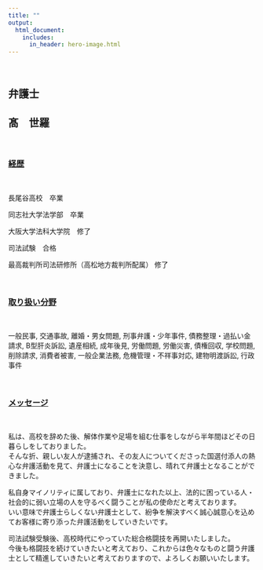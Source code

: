 ```yaml
---
title: ""
output:
  html_document:
    includes:
      in_header: hero-image.html
---
```


<!-- Google tag (gtag.js) -->
<script async src="https://www.googletagmanager.com/gtag/js?id=G-7WHKSS4NSD"></script>
<script>
  window.dataLayer = window.dataLayer || [];
  function gtag(){dataLayer.push(arguments);}
  gtag('js', new Date());

  gtag('config', 'G-7WHKSS4NSD');
</script>

<br>

## 弁護士　

## 髙　世羅

<br>

### [経歴]{.ul}

<br>

長尾谷高校　卒業

同志社大学法学部　卒業

大阪大学法科大学院　修了

司法試験　合格

最高裁判所司法研修所（高松地方裁判所配属） 修了

<br>

### [取り扱い分野]{.ul}

<br>

一般民事, 交通事故, 離婚・男女問題, 刑事弁護・少年事件, 債務整理・過払い金請求, B型肝炎訴訟, 遺産相続, 成年後見, 労働問題, 労働災害, 債権回収, 学校問題, 削除請求, 消費者被害, 一般企業法務, 危機管理・不祥事対応, 建物明渡訴訟, 行政事件

<br>

### [メッセージ]{.ul}

<br>

私は、高校を辞めた後、解体作業や足場を組む仕事をしながら半年間ほどその日暮らしをしておりました。\
そんな折、親しい友人が逮捕され、その友人についてくださった国選付添人の熱心な弁護活動を見て、弁護士になることを決意し、晴れて弁護士となることができました。

私自身マイノリティに属しており、弁護士になれた以上、法的に困っている人・社会的に弱い立場の人を守るべく闘うことが私の使命だと考えております。\
いい意味で弁護士らしくない弁護士として、紛争を解決すべく誠心誠意心を込めてお客様に寄り添った弁護活動をしていきたいです。

司法試験受験後、高校時代にやっていた総合格闘技を再開いたしました。\
今後も格闘技を続けていきたいと考えており、これからは色々なものと闘う弁護士として精進していきたいと考えておりますので、よろしくお願いいたします。
